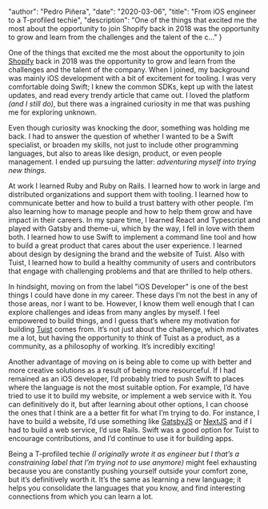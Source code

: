 
  "author": "Pedro Piñera",
  "date": "2020-03-06",
  "title": "From iOS engineer to a T-profiled techie",
  "description": "One of the things that excited me the most about the opportunity to join Shopify back in 2018 was the opportunity to grow and learn from the challenges and the talent of the c..."
}




One of the things that excited me the most about the opportunity to join [Shopify](https://shopify.com) back in 2018 was the opportunity to grow and learn from the challenges and the talent of the company. When I joined, my background was mainly iOS development with a bit of excitement for tooling. I was very comfortable doing Swift; I knew the common SDKs, kept up with the latest updates, and read every trendy article that came out. I loved the platform _(and I still do)_, but there was a ingrained curiosity in me that was pushing me for exploring unknown.

Even though curiosity was knocking the door, something was holding me back. I had to answer the question of whether I wanted to be a Swift specialist, or broaden my skills, not just to include other programming languages, but also to areas like design, product, or even people management. I ended up pursuing the latter: _adventuring myself into trying new things._

At work I learned Ruby and Ruby on Rails. I learned how to work in large and distributed organizations and support them with tooling. I learned how to communicate better and how to build a trust battery with other people. I’m also learning how to manage people and how to help them grow and have impact in their careers. In my spare time, I learned React and Typescript and played with Gatsby and theme-ui, which by the way, I fell in love with them both. I learned how to use Swift to implement a command line tool and how to build a great product that cares about the user experience. I learned about design by designing the brand and the website of Tuist. Also with Tuist, I learned how to build a healthy community of users and contributors that engage with challenging problems and that are thrilled to help others.

In hindsight, moving on from the label "iOS Developer" is one of the best things I could have done in my career. These days I’m not the best in any of those areas, nor I want to be. However, I know them well enough that I can explore challenges and ideas from many angles by myself. I feel empowered to build things, and I guess that’s where my motivation for building [Tuist](https://tuist.io) comes from. It’s not just about the challenge, which motivates me a lot, but having the opportunity to think of Tuist as a product, as a community, as a philosophy of working. It’s incredibly exciting!

Another advantage of moving on is being able to come up with better and more creative solutions as a result of being more resourceful. If I had remained as an iOS developer, I’d probably tried to push Swift to places where the language is not the most suitable option. For example, I’d have tried to use it to build my website, or implement a web service with it. You can definitively do it, but after learning about other options, I can choose the ones that I think are a a better fit for what I’m trying to do. For instance, I have to build a website, I’d use something like [GatsbyJS](https://www.gatsbyjs.org) or [NextJS](https://nextjs.org) and if I had to build a web service, I’d use Rails. Swift was a good option for Tuist to encourage contributions, and I’d continue to use it for building apps.

Being a T-profiled techie _(I originally wrote it as engineer but I that’s a constraining label that I’m trying not to use anymore)_ might feel exhausting because you are constantly pushing yourself outside your comfort zone, but it’s definitively worth it. It’s the same as learning a new language; it helps you consolidate the languages that you know, and find interesting connections from which you can learn a lot.

    